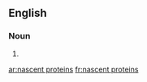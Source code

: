 ==English==

===Noun===
{{head|en}}

# {{plural of|nascent protein}}

[[ar:nascent proteins]]
[[fr:nascent proteins]]